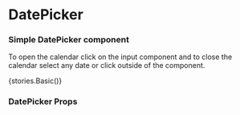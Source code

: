 
<Meta title="Core" component={DatePicker} />

# DatePicker

### Simple DatePicker component

To open the calendar click on the input component and to close the calendar select any date or click outside of the component.

<Preview withToolbar>
    <Story name="DatePicker">{stories.Basic()}</Story>
</Preview>

### DatePicker Props

<Props of={DatePicker} />
